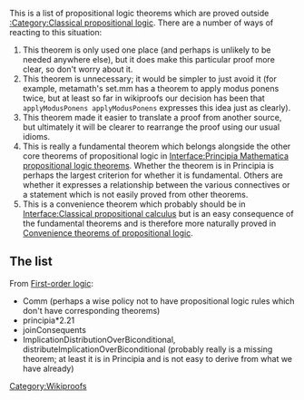 {{header
 | notes = This page collects theorems which strictly belong to propositional logic but are missing from [[:Category:Classical propositional logic]], most notably [[Interface:Classical propositional calculus]].
}}
This is a list of propositional logic theorems which are proved outside [[:Category:Classical propositional logic]]. There are a number of ways of reacting to this situation:

# This theorem is only used one place (and perhaps is unlikely to be needed anywhere else), but it does make this particular proof more clear, so don't worry about it.
# This theorem is unnecessary; it would be simpler to just avoid it (for example, metamath's set.mm has a theorem to apply modus ponens twice, but at least so far in wikiproofs our decision has been that <code>applyModusPonens applyModusPonens</code> expresses this idea just as clearly).
# This theorem made it easier to translate a proof from another source, but ultimately it will be clearer to rearrange the proof using our usual idioms.
# This is really a fundamental theorem which belongs alongside the other core theorems of propositional logic in [[Interface:Principia Mathematica propositional logic theorems]]. Whether the theorem is in Principia is perhaps the largest criterion for whether it is fundamental. Others are whether it expresses a relationship between the various connectives or a statement which is not easily proved from other theorems.
# This is a convenience theorem which probably should be in [[Interface:Classical propositional calculus]] but is an easy consequence of the fundamental theorems and is therefore more naturally proved in [[Convenience theorems of propositional logic]].

==The list==

From [[First-order logic]]:

* Comm (perhaps a wise policy not to have propositional logic rules which don't have corresponding theorems)
* principia*2.21
* joinConsequents
* ImplicationDistributionOverBiconditional, distributeImplicationOverBiconditional (probably really is a missing theorem; at least it is in Principia and is not easy to derive from what we have already)

[[Category:Wikiproofs]]

